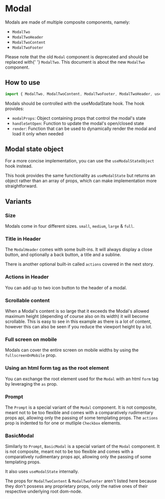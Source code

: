 

# Modal

Modals are made of multiple composite components, namely:

- `ModalTwo`
- `ModalTwoHeader`
- `ModalTwoContent`
- `ModalTwoFooter`

<Alert>
    Please note that the old <code>Modal</code> component is deprecated and should be replaced with{' '}
    <code>ModalTwo</code>. This document is about the new <code>ModalTwo</code> component.
</Alert>

## How to use

```javascript
import { ModalTwo, ModalTwoContent, ModalTwoFooter, ModalTwoHeader, useModalState } from '@proton/components';
```

Modals should be controlled with the useModalState hook. The hook provides:

- `modalProps`: Object containing props that control the modal's state
- `handleSetOpen`: Function to update the modal's open/closed state
- `render`: Function that can be used to dynamically render the modal and load it only when needed

<Canvas withSource="open">
    <Story id="components-modal--example" />
</Canvas>

## Modal state object

For a more concise implementation, you can use the `useModalStateObject` hook instead.

This hook provides the same functionality as `useModalState` but returns an object rather than an array of props, which can make implementation more straightforward.

<Canvas withSource="open">
    <Story id="components-modal--modal-state-object" />
</Canvas>

## Variants

### Size

Modals come in four different sizes. `small`, `medium`, `large` & `full`.

<Canvas>
    <Story id="components-modal--primary" />
</Canvas>

### Title in Header

The `ModalHeader` comes with some built-ins. It will always display a close button, and optionally a back button, a title and a subline.

There is another optional built-in called `actions` covered in the next story.

<Canvas>
    <Story id="components-modal--header" />
</Canvas>

### Actions in Header

You can add up to two icon button to the header of a modal.

<Canvas>
    <Story id="components-modal--header-actions" />
</Canvas>

### Scrollable content

When a Modal's content is so large that it exceeds the Modal's allowed maximum height (depending of course also on its width) it will become scrollable. This is easy to see in this example as there is a lot of content, however this can also be seen if you reduce the viewport height by a lot.

<Canvas>
    <Story id="components-modal--a-lot-of-content" />
</Canvas>

### Full screen on mobile

Modals can cover the entire screen on mobile widths by using the `fullscreenOnMobile` prop.

<Canvas>
    <Story id="components-modal--fullscreen-on-mobile" />
</Canvas>

### Using an html form tag as the root element

You can exchange the root element used for the `Modal` with an html `form` tag by leveraging the `as` prop.

<Canvas>
    <Story id="components-modal--with-form-root" />
</Canvas>

### Prompt

The `Prompt` is a special variant of the `Modal` component. It is not composite, meant not to be too flexible and comes with a comparatively rudimentary props api, allowing only the passing of some templating props. The `actions` prop is indented to for one or mutliple `Checkbox` elements.

<Canvas>
    <Story id="components-modal--prompt-basic" />
</Canvas>

<Canvas>
    <Story id="components-modal--prompt-with-only-one-button" />
</Canvas>

<Canvas>
    <Story id="components-modal--prompt-with-footnote" />
</Canvas>

### BasicModal

Similarly to `Prompt`, `BasicModal` is a special variant of the `Modal` component. It is not composite, meant not to be too flexible and comes with a comparatively rudimentary props api, allowing only the passing of some templating props.

It also uses `useModalState` internally.

<Canvas>
    <Story id="components-modal--basic" />
</Canvas>

The props for `ModalTwoContent` & `ModalTwoFooter` aren't listed here because they don't possess any proprietary props, only the native ones of their respective underlying root dom-node.

<div class="hidden">
    <Primary />
</div>

<ArgsTable story={PRIMARY_STORY} />
